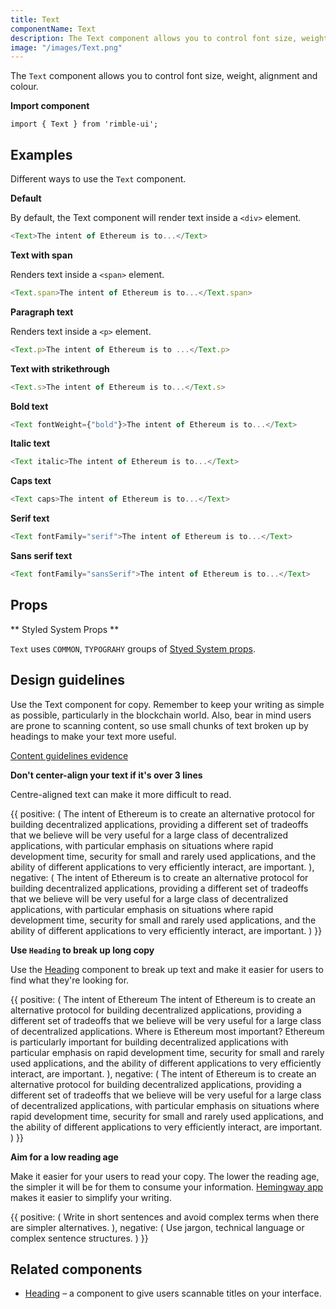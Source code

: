 ```yaml
---
title: Text
componentName: Text
description: The Text component allows you to control font size, weight, alignment and colour.
image: "/images/Text.png"
---
```


The `Text` component allows you to control font size, weight, alignment and colour.

**Import component**

```
import { Text } from 'rimble-ui';
```

## Examples

Different ways to use the `Text` component.

**Default**

By default, the Text component will render text inside a `<div>` element.

```js is=react-live
<Text>The intent of Ethereum is to...</Text>
```

**Text with span**

Renders text inside a `<span>` element.

```js is=react-live
<Text.span>The intent of Ethereum is to...</Text.span>
```

**Paragraph text**

Renders text inside a `<p>` element.

```js is=react-live
<Text.p>The intent of Ethereum is to ...</Text.p>
```

**Text with strikethrough**

```js is=react-live
<Text.s>The intent of Ethereum is to...</Text.s>
```

**Bold text**

```js is=react-live
<Text fontWeight={"bold"}>The intent of Ethereum is to...</Text>
```

**Italic text**

```js is=react-live
<Text italic>The intent of Ethereum is to...</Text>
```

**Caps text**

```js is=react-live
<Text caps>The intent of Ethereum is to...</Text>
```

**Serif text**

```js is=react-live
<Text fontFamily="serif">The intent of Ethereum is to...</Text>
```

**Sans serif text**

```js is=react-live
<Text fontFamily="sansSerif">The intent of Ethereum is to...</Text>
```

## Props

<PropsTable propMetaData={props.propMetaData} />

** Styled System Props **

`Text` uses `COMMON`, `TYPOGRAHY` groups of [Styed System props](/components/rimble-ui/system-props).

## Design guidelines

Use the Text component for copy. Remember to keep your writing as simple as possible, particularly in the blockchain world. Also, bear in mind users are prone to scanning content, so use small chunks of text broken up by headings to make your text more useful.

[Content guidelines evidence](https://readabilityguidelines.myxwiki.org/xwiki/bin/view/User%20centred%20design/How%20people%20read/)

**Don't center-align your text if it's over 3 lines**

Centre-aligned text can make it more difficult to read.

<DoDont>
  {{
    positive: (
      <Text>
        The intent of Ethereum is to create an alternative protocol for building
        decentralized applications, providing a different set of tradeoffs that
        we believe will be very useful for a large class of decentralized
        applications, with particular emphasis on situations where rapid
        development time, security for small and rarely used applications, and
        the ability of different applications to very efficiently interact, are
        important.
      </Text>
    ),
    negative: (
      <Text textAlign="center">
        The intent of Ethereum is to create an alternative protocol for building
        decentralized applications, providing a different set of tradeoffs that
        we believe will be very useful for a large class of decentralized
        applications, with particular emphasis on situations where rapid
        development time, security for small and rarely used applications, and
        the ability of different applications to very efficiently interact, are
        important.
      </Text>
    )
  }}
</DoDont>

**Use `Heading` to break up long copy**

Use the [Heading](/components/rimble-ui/Heading) component to break up text and make it easier for users to find what they're looking for.

<DoDont>
  {{
    positive: (
      <Box>
        <Heading.h4>The intent of Ethereum</Heading.h4>
        <Text>
          The intent of Ethereum is to create an alternative protocol for
          building decentralized applications, providing a different set of
          tradeoffs that we believe will be very useful for a large class of
          decentralized applications.
        </Text>
        <Heading.h4>Where is Ethereum most important?</Heading.h4>
        <Text>
          Ethereum is particularly important for building decentralized
          applications with particular emphasis on rapid development time,
          security for small and rarely used applications, and the ability of
          different applications to very efficiently interact, are important.
        </Text>
      </Box>
    ),
    negative: (
      <Text textAlign="center">
        The intent of Ethereum is to create an alternative protocol for building
        decentralized applications, providing a different set of tradeoffs that
        we believe will be very useful for a large class of decentralized
        applications, with particular emphasis on situations where rapid
        development time, security for small and rarely used applications, and
        the ability of different applications to very efficiently interact, are
        important.
      </Text>
    )
  }}
</DoDont>

**Aim for a low reading age**

Make it easier for your users to read your copy. The lower the reading age, the simpler it will be for them to consume your information. [Hemingway app](http://www.hemingwayapp.com/) makes it easier to simplify your writing.

<DoDont>
  {{
    positive: (
      <Text>
        Write in short sentences and avoid complex terms when there are simpler
        alternatives.
      </Text>
    ),
    negative: (
      <Text>
        Use jargon, technical language or complex sentence structures.
      </Text>
    )
  }}
</DoDont>

## Related components

- [Heading](/components/rimble-ui/Heading) – a component to give users scannable titles on your interface.
